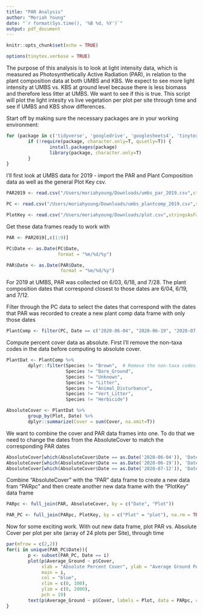 ```yaml
---
title: "PAR Analysis"
author: "Moriah Young"
date: "`r format(Sys.time(), '%B %d, %Y')`"
output: pdf_document
---
```


```r
knitr::opts_chunk$set(echo = TRUE)
```

```r
options(tinytex.verbose = TRUE)
```

The purpose of this analysis is to look at light intensity data, which is measured as Photosynthetically Active Radiation (PAR), in relation to the plant composition data at both UMBS and KBS. We expect to see more light intensity at UMBS vs. KBS at ground level because there is less biomass and therefore less litter at UMBS. We want to see if this is true. This script will plot the light intesity vs live vegetation per plot per site through time and see if UMBS and KBS show differences. 

Start off by making sure the necessary packages are in your working environment:
```r
for (package in c('tidyverse', 'googledrive', 'googlesheets4', 'tinytex')) {
        if (!require(package, character.only=T, quietly=T)) {
                install.packages(package)
                library(package, character.only=T)
        }
}
```

I'll first look at UMBS data for 2019 - import the PAR and Plant Composition data as well as the general Plot Key csv.
```r
PAR2019 <- read.csv("/Users/moriahyoung/Downloads/umbs_par_2019.csv",stringsAsFactors = FALSE)

PC <- read.csv("/Users/moriahyoung/Downloads/umbs_plantcomp_2019.csv",stringsAsFactors = FALSE)

PlotKey <- read.csv("/Users/moriahyoung/Downloads/plot.csv",stringsAsFactors = FALSE)
```

Get these data frames ready to work with
```r
PAR <- PAR2019[,c(1:9)]

PC$Date <- as.Date(PC$Date,
                   format = "%m/%d/%y")

PAR$Date <- as.Date(PAR$Date,
                    format = "%m/%d/%y")
```

For 2019 at UMBS, PAR was collected on 6/03, 6/18, and 7/28. The plant composition dates that correspond closest to those dates are 6/04, 6/19, and 7/12.

Filter through the PC data to select the dates that correspond with the dates that PAR was recorded to 
create a new plant comp data frame with only those dates
```r
PlantComp <- filter(PC, Date == c("2020-06-04", "2020-06-19", "2020-07-12"))
```

Compute percent cover data as absolute. First I'll remove the non-taxa codes in the data before computing to absolute cover.
```r
PlantDat <- PlantComp %>%
        dplyr::filter(Species != "Brown",  # Remove the non-taxa codes
                      Species != "Bare_Ground",
                      Species != "Unknown",
                      Species != "Litter",
                      Species != "Animal_Disturbance",
                      Species != "Vert_Litter",
                      Species != "Herbicide")

AbsoluteCover <- PlantDat %>%
        group_by(Plot, Date) %>%
        dplyr::summarize(Cover = sum(Cover, na.omit=T))
```

We want to combine the cover and PAR data frames into one. To do that we need to change the dates from the AbsoluteCover to match the corresponding PAR dates
```r
AbsoluteCover[which(AbsoluteCover$Date == as.Date('2020-06-04')), 'Date'] = as.Date('2020-06-03')
AbsoluteCover[which(AbsoluteCover$Date == as.Date('2020-06-19')), 'Date'] = as.Date('2020-06-18')
AbsoluteCover[which(AbsoluteCover$Date == as.Date('2020-07-12')), 'Date'] = as.Date('2020-07-28')
```

Combine "AbsoluteCover" with the "PAR" data frame to create a new data fram "PARpc" and then create another new data frame with the "PlotKey" data frame
```r
PARpc <- full_join(PAR, AbsoluteCover, by = c("Date", "Plot"))

PAR_PC <- full_join(PARpc, PlotKey, by = c("Plot" = "plot"), na.rm = TRUE)
```

Now for some exciting work. With out new data frame, plot PAR vs. Absolute Cover per plot per site (array of 24 plots per Site), through time
```r
par(mfrow = c(2,2)) 
for(i in unique(PAR_PC$Date)){
        p <- subset(PAR_PC, Date == i)
        plot(p$Average_Ground ~ p$Cover, 
             xlab = "Absolute Percent Cover", ylab = "Average Ground PAR",
             main = i,
             col = "blue", 
             xlim = c(0, 100),
             ylim = c(0, 2000),
             pch = 19)
        text(p$Average_Ground ~ p$Cover, labels = Plot, data = PARpc, cex = 0.9, font = 2, pos = 3)
}
```


